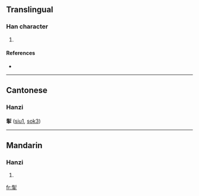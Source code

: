 ==Translingual==

===Han character===
{{Han char|rn=64|rad=手|as=09|sn=13|four=9250<sub>2</sub>|canj=火弓手 (FNQ)}}

# {{defn|Han|sort=手09}}

====References====
* {{Han ref|kx=0444.180|dkj=12402|dj=0795.140|hdz=31910.060|uh=63F1|ud=25585|bh=DD78|bd=56696}}

----

==Cantonese==
===Hanzi===
'''揱''' ([[siu1]], [[sok3]])

----

==Mandarin==

===Hanzi===
{{cmn-hanzi|pin=[[shuò]] ([[shuo4]])|wg=shuo<sup>4</sup>}}

# {{defn|Mandarin|sort=手09}}

[[fr:揱]]